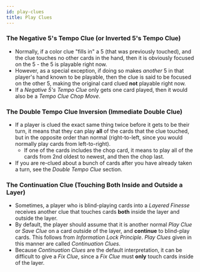 ```yaml
---
id: play-clues
title: Play Clues
---
```


### The Negative 5's Tempo Clue (or Inverted 5's Tempo Clue)

- Normally, if a color clue "fills in" a 5 (that was previously touched), and the clue touches no other cards in the hand, then it is obviously focused on the 5 - the 5 is playable right now.
- However, as a special exception, if doing so makes _another_ 5 in that player's hand known to be playable, then the clue is said to be focused on the other 5, making the original card clued **not** playable right now.
- If a _Negative 5's Tempo Clue_ only gets one card played, then it would also be a _Tempo Clue Chop Move_.

### The Double Tempo Clue Inversion (Immediate Double Clue)

- If a player is clued the exact same thing twice before it gets to be their turn, it means that they can play **all** of the cards that the clue touched, but in the opposite order than normal (right-to-left, since you would normally play cards from left-to-right).
  - If one of the cards includes the chop card, it means to play all of the cards from 2nd oldest to newest, and then the chop last.
- If you are re-clued about a bunch of cards after you have already taken a turn, see the _Double Tempo Clue_ section.

### The Continuation Clue (Touching Both Inside and Outside a Layer)

- Sometimes, a player who is blind-playing cards into a _Layered Finesse_ receives another clue that touches cards **both** inside the layer and outside the layer.
- By default, the player should assume that it is another normal _Play Clue_ or _Save Clue_ on a card outside of the layer, and **continue** to blind-play cards. This follows from _Information Lock Principle_. _Play Clues_ given in this manner are called _Continuation Clues_.
- Because _Continuation Clues_ are the default interpretation, it can be difficult to give a _Fix Clue_, since a _Fix Clue_ must **only** touch cards inside of the layer.
